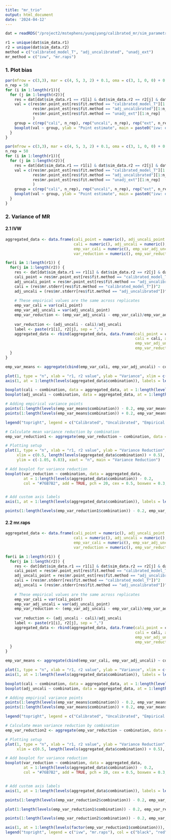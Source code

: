 ```yaml
---
title: "mr_trio"
output: html_document
date: '2024-04-12'
---
```


```r
dat = readRDS("/project2/mstephens/yunqiyang/calibrated_mr/sim_parametric202404/trio_linear/res_mr.rds")
```

```r
r1 = unique(dat$sim_data.r1) 
r2 = unique(dat$sim_data.r2) 
method = c("calibrated_model_T", "adj_uncalibrated", "unadj_ext")
mr_method = c("ivw", "mr.raps")
```

### 1. Plot bias 
```r
par(mfrow = c(3,3), mar = c(4, 5, 3, 2) + 0.1, oma = c(3, 1, 0, 0) + 0.1)
n_rep = 50
for (i in 1:length(r1)){
  for (j in 1:length(r2)){
    res = dat[dat$sim_data.r1 == r1[i] & dat$sim_data.r2 == r2[j] & dat$mr.mr_method == "ivw", ]
    val = c(res$mr.point_est[res$fit.method == "calibrated_model_T"][1:n_rep], 
            res$mr.point_est[res$fit.method == "adj_uncalibrated"][1:n_rep],
            res$mr.point_est[res$fit.method == "unadj_ext"][1:n_rep]
            )
    group = c(rep("cali", n_rep), rep("uncali", n_rep), rep("ext", n_rep))
    boxplot(val ~ group, ylab = "Point estimate", main = paste0("ivw: exp =", r1[i], "; out =", r2[j]))
  }
}
```

```r
par(mfrow = c(3,3), mar = c(4, 5, 3, 2) + 0.1, oma = c(3, 1, 0, 0) + 0.1)
n_rep = 50
for (i in 1:length(r1)){
  for (j in 1:length(r2)){
    res = dat[dat$sim_data.r1 == r1[i] & dat$sim_data.r2 == r2[j] & dat$mr.mr_method == "mr.raps", ]
    val = c(res$mr.point_est[res$fit.method == "calibrated_model_T"][1:n_rep], 
            res$mr.point_est[res$fit.method == "adj_uncalibrated"][1:n_rep],
            res$mr.point_est[res$fit.method == "unadj_ext"][1:n_rep]
            )
    group = c(rep("cali", n_rep), rep("uncali", n_rep), rep("ext", n_rep))
    boxplot(val ~ group, ylab = "Point estimate", main = paste0("ivw: exp =", r1[i], "; out =", r2[j]))
  }
}
```

### 2. Variance of MR

#### 2.1 IVW
```r
aggregated_data <- data.frame(cali_point = numeric(), adj_uncali_point = numeric(),
                              cali = numeric(), adj_uncali = numeric(), 
                              emp_var_cali = numeric(), emp_var_adj_uncali = numeric(), 
                              var_reduction = numeric(), emp_var_reduction = numeric(), combination = factor())

for(i in 1:length(r1)) {
  for(j in 1:length(r2)) {
    res <- dat[dat$sim_data.r1 == r1[i] & dat$sim_data.r2 == r2[j] & dat$mr.mr_method == "ivw", ]
    cali_point = res$mr.point_est[res$fit.method == "calibrated_model_T"]
    adj_uncali_point = res$mr.point_est[res$fit.method == "adj_uncalibrated"]
    cali = (res$mr.stderr[res$fit.method == "calibrated_model_T"])^2
    adj_uncali = (res$mr.stderr[res$fit.method == "adj_uncalibrated"])^2
    
    # These empirical values are the same across replicates 
    emp_var_cali = var(cali_point)
    emp_var_adj_uncali = var(adj_uncali_point)
    emp_var_reduction <- (emp_var_adj_uncali - emp_var_cali)/emp_var_adj_uncali
    
    var_reduction <- (adj_uncali - cali)/adj_uncali
    label <- paste(r1[i], r2[j], sep = ",")
    aggregated_data <- rbind(aggregated_data, data.frame(cali_point = cali_point, adj_uncali_point = adj_uncali_point,
                                                         cali = cali, adj_uncali = adj_uncali, emp_var_cali = emp_var_cali,
                                                         emp_var_adj_uncali = emp_var_adj_uncali, var_reduction =  var_reduction,
                                                         emp_var_reduction = emp_var_reduction, combination = factor(label)))
  }
}
```

```r
emp_var_means <- aggregate(cbind(emp_var_cali, emp_var_adj_uncali) ~ combination, data = aggregated_data, FUN = mean)
```

```r
plot(1, type = "n", xlab = "r1, r2 value", ylab = "Variance", xlim = c(0.5, length(levels(aggregated_data$combination)) + 0.5), ylim = range(aggregated_data[, c("cali", "adj_uncali", "emp_var_cali", "emp_var_adj_uncali")], na.rm = TRUE), xaxt = "n", main = "Variance of MR estimates")
axis(1, at = 1:length(levels(aggregated_data$combination)), labels = levels(aggregated_data$combination), las = 2, cex.axis = 0.6)

boxplot(cali ~ combination, data = aggregated_data, at = 1:length(levels(aggregated_data$combination)) - 0.2, col = "#76B7B2", add = TRUE, ylim = range(aggregated_data$cali, na.rm = TRUE), pch = 20, cex = 0.5, boxwex = 0.3, xaxt = "n")
boxplot(adj_uncali ~ combination, data = aggregated_data, at = 1:length(levels(aggregated_data$combination)) + 0.2, col = "gold", add = TRUE, ylim = range(aggregated_data$adj_uncali, na.rm = TRUE), pch = 20, cex = 0.5, boxwex = 0.3, xaxt = "n")

# Adding empirical variance points
points(1:length(levels(emp_var_means$combination)) - 0.2, emp_var_means$emp_var_cali, pch = 4, col = "red", xlab = "", cex = 0.5)
points(1:length(levels(emp_var_means$combination)) + 0.2, emp_var_means$emp_var_adj_uncali, pch = 4, col = "red", xlab = "", cex = 0.5)

legend("topright", legend = c("Calibrated", "Uncalibrated", "Empirical Variance"), fill = c("#76B7B2", "gold", "red"), bty = "n", cex = 0.8)
```

```r
# Calculate mean variance reduction by combination
emp_var_reduction1 <- aggregate(emp_var_reduction ~ combination, data = aggregated_data, FUN = mean)

# Plotting setup
plot(1, type = "n", xlab = "r1, r2 value", ylab = "Variance Reduction", 
     xlim = c(0.5, length(levels(aggregated_data$combination)) + 0.5), 
     ylim = c(-1.05, 0.83), xaxt = "n", main = "Variance Reduction")

# Add boxplot for variance reduction
boxplot(var_reduction ~ combination, data = aggregated_data, 
        at = 1:length(levels(aggregated_data$combination)) - 0.2, 
        col = "#76B7B2", add = TRUE, pch = 20, cex = 0.5, boxwex = 0.3, xaxt = "n")


# Add custom axis labels
axis(1, at = 1:length(levels(aggregated_data$combination)), labels = levels(aggregated_data$combination), las = 2, cex.axis = 0.6)

points(1:length(levels(emp_var_reduction1$combination)) - 0.2, emp_var_reduction1$emp_var_reduction, pch = 4, col = "red", cex = 0.5)
```

#### 2.2 mr.raps
```r
aggregated_data <- data.frame(cali_point = numeric(), adj_uncali_point = numeric(),
                              cali = numeric(), adj_uncali = numeric(), 
                              emp_var_cali = numeric(), emp_var_adj_uncali = numeric(), 
                              var_reduction = numeric(), emp_var_reduction = numeric(), combination = factor())

for(i in 1:length(r1)) {
  for(j in 1:length(r2)) {
    res <- dat[dat$sim_data.r1 == r1[i] & dat$sim_data.r2 == r2[j] & dat$mr.mr_method == "mr.raps", ]
    cali_point = res$mr.point_est[res$fit.method == "calibrated_model_T"]
    adj_uncali_point = res$mr.point_est[res$fit.method == "adj_uncalibrated"]
    cali = (res$mr.stderr[res$fit.method == "calibrated_model_T"])^2
    adj_uncali = (res$mr.stderr[res$fit.method == "adj_uncalibrated"])^2
    
    # These empirical values are the same across replicates 
    emp_var_cali = var(cali_point)
    emp_var_adj_uncali = var(adj_uncali_point)
    emp_var_reduction <- (emp_var_adj_uncali - emp_var_cali)/emp_var_adj_uncali
    
    var_reduction <- (adj_uncali - cali)/adj_uncali
    label <- paste(r1[i], r2[j], sep = ",")
    aggregated_data <- rbind(aggregated_data, data.frame(cali_point = cali_point, adj_uncali_point = adj_uncali_point,
                                                         cali = cali, adj_uncali = adj_uncali, emp_var_cali = emp_var_cali,
                                                         emp_var_adj_uncali = emp_var_adj_uncali, var_reduction =  var_reduction,
                                                         emp_var_reduction = emp_var_reduction, combination = factor(label)))
  }
}
```

```r
emp_var_means <- aggregate(cbind(emp_var_cali, emp_var_adj_uncali) ~ combination, data = aggregated_data, FUN = mean)
```

```r
plot(1, type = "n", xlab = "r1, r2 value", ylab = "Variance", xlim = c(0.5, length(levels(aggregated_data$combination)) + 0.5), ylim = range(aggregated_data[, c("cali", "adj_uncali", "emp_var_cali", "emp_var_adj_uncali")], na.rm = TRUE), xaxt = "n", main = "Variance of MR estimates")
axis(1, at = 1:length(levels(aggregated_data$combination)), labels = levels(aggregated_data$combination), las = 2, cex.axis = 0.6)

boxplot(cali ~ combination, data = aggregated_data, at = 1:length(levels(aggregated_data$combination)) - 0.2, col = "#76B7B2", add = TRUE, ylim = range(aggregated_data$cali, na.rm = TRUE), pch = 20, cex = 0.5, boxwex = 0.3, xaxt = "n")
boxplot(adj_uncali ~ combination, data = aggregated_data, at = 1:length(levels(aggregated_data$combination)) + 0.2, col = "gold", add = TRUE, ylim = range(aggregated_data$adj_uncali, na.rm = TRUE), pch = 20, cex = 0.5, boxwex = 0.3, xaxt = "n")

# Adding empirical variance points
points(1:length(levels(emp_var_means$combination)) - 0.2, emp_var_means$emp_var_cali, pch = 4, col = "red", xlab = "", cex = 0.5)
points(1:length(levels(emp_var_means$combination)) + 0.2, emp_var_means$emp_var_adj_uncali, pch = 4, col = "red", xlab = "", cex = 0.5)

legend("topright", legend = c("Calibrated", "Uncalibrated", "Empirical Variance"), fill = c("#76B7B2", "gold", "red"), bty = "n", cex = 0.8)
```
```r
# Calculate mean variance reduction by combination
emp_var_reduction2 <- aggregate(emp_var_reduction ~ combination, data = aggregated_data, FUN = mean)

# Plotting setup
plot(1, type = "n", xlab = "r1, r2 value", ylab = "Variance Reduction", 
     xlim = c(0.5, length(levels(aggregated_data$combination)) + 0.5), ylim = c(min(var_reduction)-0.1, max(var_reduction)+0.1), xaxt = "n", main = "Variance Reduction")

# Add boxplot for variance reduction
boxplot(var_reduction ~ combination, data = aggregated_data, 
        at = 1:length(levels(aggregated_data$combination)) - 0.2, 
        col = "#76B7B2", add = TRUE, pch = 20, cex = 0.5, boxwex = 0.3, xaxt = "n")


# Add custom axis labels
axis(1, at = 1:length(levels(aggregated_data$combination)), labels = levels(aggregated_data$combination), las = 2, cex.axis = 0.6)

points(1:length(levels(emp_var_reduction2$combination)) - 0.2, emp_var_reduction2$emp_var_reduction, pch = 4, col = "red", cex = 0.5)
```

```r
plot(1:length(levels(emp_var_reduction1$combination)) - 0.2, emp_var_reduction1$emp_var_reduction, pch = 4, col = "black", cex = 0.5, ylim = c(0.45, 0.65), xaxt = "n", xlab = "r1,r2 value", ylab = "empirical variance reduction")

points(1:length(levels(emp_var_reduction2$combination)) - 0.2, emp_var_reduction2$emp_var_reduction, pch = 4, col = "red", cex = 0.5)

axis(1, at = 1:length(levels(factor(emp_var_reduction1$combination))), labels = levels(factor(emp_var_reduction1$combination)), cex.axis = 0.8, las = 2)
legend("topright", legend = c("ivw", "mr.raps"), col = c("black", "red"), pch = 4)

```

